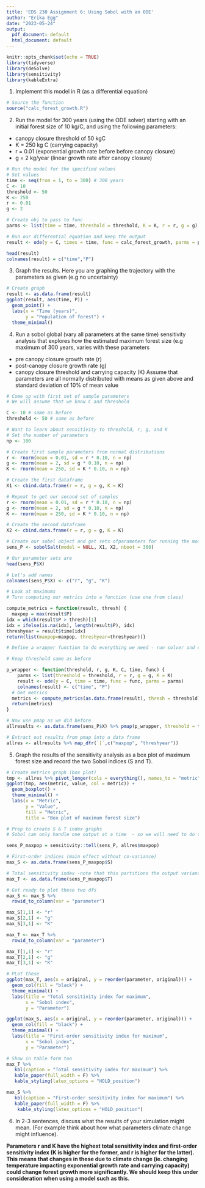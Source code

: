```yaml
---
title: 'EDS 230 Assignment 6: Using Sobol with an ODE'
author: "Erika Egg"
date: "2023-05-24"
output:
  pdf_document: default
  html_document: default
---
```


```r
knitr::opts_chunk$set(echo = TRUE)
library(tidyverse)
library(deSolve)
library(sensitivity)
library(kableExtra)
```

1. Implement this model in R (as a differential equation)

```r
# Source the function
source("calc_forest_growth.R")
```

2. Run the model for 300 years (using the ODE solver) starting with an initial forest size of 10 kg/C, and using the following parameters:
- canopy closure threshold of 50 kgC
- K = 250 kg C (carrying capacity)
- r = 0.01 (exponential growth rate before before canopy closure)
- g = 2 kg/year (linear growth rate after canopy closure)

```r
# Run the model for the specified values
# Set values
time <- seq(from = 1, to = 300) # 300 years
C <- 10
threshold <- 50
K <- 250
r <- 0.01 
g <- 2 

# Create obj to pass to func
parms <- list(time = time, threshold = threshold, K = K, r = r, g = g)

# Run our differential equation and keep the output
result <- ode(y = C, times = time, func = calc_forest_growth, parms = parms)

head(result)
colnames(result) = c("time","P")
```

3. Graph the results. Here you are graphing the trajectory with the parameters as given (e.g no uncertainty)

```r
# Create graph
result <- as.data.frame(result)
ggplot(result, aes(time, P)) + 
  geom_point() +
  labs(x = "Time (years)",
       y = "Population of forest") +
  theme_minimal()
```

4. Run a sobol global (vary all parameters at the same time) sensitivity analysis that explores how the estimated maximum forest size (e.g maximum of 300 years, varies with these parameters
- pre canopy closure growth rate (r)
- post-canopy closure growth rate (g)
- canopy closure threshold and carrying capacity (K)
Assume that parameters are all normally distributed with means as given above and standard deviation of 10% of mean value

```r
# Come up with first set of sample parameters
# We will assume that we know C and threshold

C <- 10 # same as before
threshold <- 50 # same as before

# Want to learn about sensitivity to threshold, r, g, and K
# Set the number of parameters
np <- 100

# Create first sample parameters from normal distributions 
r <- rnorm(mean = 0.01, sd = r * 0.10, n = np)
g <- rnorm(mean = 2, sd = g * 0.10, n = np)
K <- rnorm(mean = 250, sd = K * 0.10, n = np)

# Create the first dataframe 
X1 <- cbind.data.frame(r = r, g = g, K = K)

# Repeat to get our second set of samples
r <- rnorm(mean = 0.01, sd = r * 0.10, n = np)
g <- rnorm(mean = 2, sd = g * 0.10, n = np)
K <- rnorm(mean = 250, sd = K * 0.10, n = np)

# Create the second dataframe 
X2 <- cbind.data.frame(r = r, g = g, K = K)

# Create our sobel object and get sets ofparameters for running the model
sens_P <- sobolSalt(model = NULL, X1, X2, nboot = 300)

# Our parameter sets are
head(sens_P$X)

# Let's add names 
colnames(sens_P$X) <- c("r", "g", "K")
```

```r
# Look at maximums
# Turn computing our metrics into a function (use one from class)

compute_metrics = function(result, thresh) {
  maxpop = max(result$P)
idx = which(result$P > thresh)[1]
idx = ifelse(is.na(idx), length(result$P), idx)
threshyear = result$time[idx]
return(list(maxpop=maxpop, threshyear=threshyear))}

# Define a wrapper function to do everything we need - run solver and compute metrics - and send back results for each parameter

# Keep threshold same as before

p_wrapper <- function(threshold, r, g, K, C, time, func) {
    parms <- list(threshold = threshold, r = r, g = g, K = K)
    result <- ode(y = C, time = time, func = func, parms = parms) 
    colnames(result) <- c("time", "P")
  # Get metrics
  metrics <- compute_metrics(as.data.frame(result), thresh = threshold)
  return(metrics)
}

# Now use pmap as we did before
allresults <- as.data.frame(sens_P$X) %>% pmap(p_wrapper, threshold = threshold, C = C, time = time, func = calc_forest_growth)

# Extract out results from pmap into a data frame
allres <- allresults %>% map_dfr(`[`,c("maxpop", "threshyear"))
```

5. Graph the results of the sensitivity analysis as a box plot of maximum forest size and record the two Sobol indices (S and T).

```r
# Create metrics graph (box plot)
tmp <- allres %>% pivot_longer(cols = everything(), names_to = "metric", values_to = "value")
ggplot(tmp, aes(metric, value, col = metric)) + 
  geom_boxplot() +
  theme_minimal() +
  labs(x = "Metric",
       y = "Value",
       fill = "Metric",
       title = "Box plot of maximum forest size")

# Prep to create S & T index graphs
# Sobol can only handle one output at a time  - so we will need to do them separately

sens_P_maxpop = sensitivity::tell(sens_P, allres$maxpop)

# First-order indices (main effect without co-variance)
max_S <- as.data.frame(sens_P_maxpop$S)

# Total sensitivity index -note that this partitions the output variance 
max_T <- as.data.frame(sens_P_maxpop$T)

# Get ready to plot these two dfs
max_S <- max_S %>% 
  rowid_to_column(var = "parameter")

max_S[1,1] <- "r"
max_S[2,1] <- "g"
max_S[3,1] <- "K"

max_T <- max_T %>% 
  rowid_to_column(var = "parameter")

max_T[1,1] <- "r"
max_T[2,1] <- "g"
max_T[3,1] <- "K"

# PLot these
ggplot(max_T, aes(x = original, y = reorder(parameter, original))) +
  geom_col(fill = "black") +
  theme_minimal() +
  labs(title = "Total sensitivity index for maximum",
       x = "Sobol index",
       y = "Parameter")

ggplot(max_S, aes(x = original, y = reorder(parameter, original))) +
  geom_col(fill = "black") +
  theme_minimal() +
  labs(title = "First-order sensitivity index for maximum",
       x = "Sobol index",
       y = "Parameter")

# Show in table form too
max_T %>%
   kbl(caption = "Total sensitivity index for maximum") %>%
   kable_paper(full_width = F) %>%
   kable_styling(latex_options = "HOLD_position")

max_S %>%
   kbl(caption = "First-order sensitivity index for maximum") %>%
   kable_paper(full_width = F) %>%
    kable_styling(latex_options = "HOLD_position")
```


6. In 2-3 sentences, discuss what the results of your simulation might mean. (For example think about how what parameters climate change might influence).

**Parameters r and K have the highest total sensitivity index and first-order sensitivity index (K is higher for the former, and r is higher for the latter). This means that changes in these due to climate change (ie. changing temperature impacting exponential growth rate and carrying capacity) could change forest growth more significantly. We should keep this under consideration when using a model such as this.**